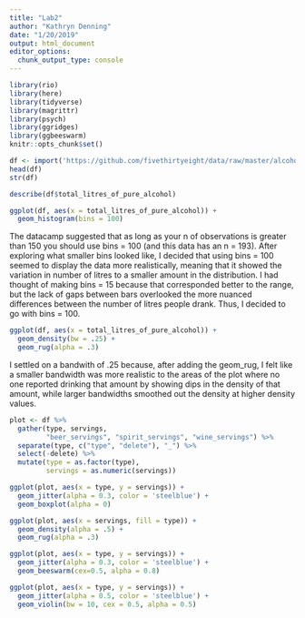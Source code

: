 ```yaml
---
title: "Lab2"
author: "Kathryn Denning"
date: "1/20/2019"
output: html_document
editor_options: 
  chunk_output_type: console
---
```


```r
library(rio)
library(here)
library(tidyverse)
library(magrittr)
library(psych)
library(ggridges)
library(ggbeeswarm)
knitr::opts_chunk$set()

df <- import('https://github.com/fivethirtyeight/data/raw/master/alcohol-consumption/drinks.csv')
head(df)
str(df)
```

```r
describe(df$total_litres_of_pure_alcohol)

ggplot(df, aes(x = total_litres_of_pure_alcohol)) +
  geom_histogram(bins = 100)
```

The datacamp suggested that as long as your n of observations is greater than 150 you should use bins = 100 (and this data has an n = 193). After exploring what smaller bins looked like, I decided that using bins = 100 seemed to display the data more realistically, meaning that it showed the variation in number of litres to a smaller amount in the distribution. I had thought of making bins = 15 because that corresponded better to the range, but the lack of gaps between bars overlooked the more nuanced differences between the number of litres people drank. Thus, I decided to go with bins = 100.

```r
ggplot(df, aes(x = total_litres_of_pure_alcohol)) +
  geom_density(bw = .25) +
  geom_rug(alpha = .3)
```

I settled on a bandwith of .25 because, after adding the geom_rug, I felt like a smaller bandwidth was more realistic to the areas of the plot where no one reported drinking that amount by showing dips in the density of that amount, while larger bandwidths smoothed out the density at higher density values.

```r
plot <- df %>% 
  gather(type, servings, 
         "beer_servings", "spirit_servings", "wine_servings") %>% 
  separate(type, c("type", "delete"), "_") %>% 
  select(-delete) %>% 
  mutate(type = as.factor(type),
         servings = as.numeric(servings))

ggplot(plot, aes(x = type, y = servings)) +
  geom_jitter(alpha = 0.3, color = 'steelblue') +
  geom_boxplot(alpha = 0) 

ggplot(plot, aes(x = servings, fill = type)) +
  geom_density(alpha = .5) +
  geom_rug(alpha = .3)

ggplot(plot, aes(x = type, y = servings)) +
  geom_jitter(alpha = 0.3, color = 'steelblue') +
  geom_beeswarm(cex=0.5, alpha = 0.8)

ggplot(plot, aes(x = type, y = servings)) +
  geom_jitter(alpha = 0.5, color = 'steelblue') +
  geom_violin(bw = 10, cex = 0.5, alpha = 0.5)
```